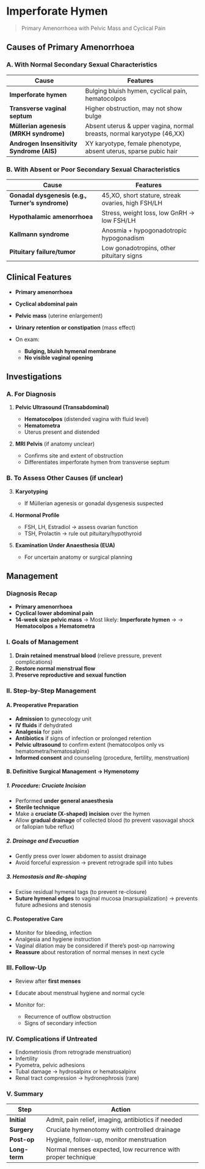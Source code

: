 # Imperforate Hymen

> Primary Amenorrhoea with Pelvic Mass and Cyclical Pain

## Causes of Primary Amenorrhoea

### A. With Normal Secondary Sexual Characteristics

| Cause                                     | Features                                                               |
| ----------------------------------------- | ---------------------------------------------------------------------- |
| **Imperforate hymen**                     | Bulging bluish hymen, cyclical pain, hematocolpos                      |
| **Transverse vaginal septum**             | Higher obstruction, may not show bulge                                 |
| **Müllerian agenesis (MRKH syndrome)**    | Absent uterus & upper vagina, normal breasts, normal karyotype (46,XX) |
| **Androgen Insensitivity Syndrome (AIS)** | XY karyotype, female phenotype, absent uterus, sparse pubic hair       |

### B. With Absent or Poor Secondary Sexual Characteristics

| Cause                                            | Features                                          |
| ------------------------------------------------ | ------------------------------------------------- |
| **Gonadal dysgenesis (e.g., Turner’s syndrome)** | 45,XO, short stature, streak ovaries, high FSH/LH |
| **Hypothalamic amenorrhoea**                     | Stress, weight loss, low GnRH → low FSH/LH        |
| **Kallmann syndrome**                            | Anosmia + hypogonadotropic hypogonadism           |
| **Pituitary failure/tumor**                      | Low gonadotropins, other pituitary signs          |

## Clinical Features

- **Primary amenorrhoea**
- **Cyclical abdominal pain**
- **Pelvic mass** (uterine enlargement)
- **Urinary retention or constipation** (mass effect)
- On exam:

  - **Bulging, bluish hymenal membrane**
  - **No visible vaginal opening**

## Investigations

### A. For Diagnosis

1. **Pelvic Ultrasound (Transabdominal)**

   - **Hematocolpos** (distended vagina with fluid level)
   - **Hematometra**
   - Uterus present and distended

2. **MRI Pelvis** (if anatomy unclear)

   - Confirms site and extent of obstruction
   - Differentiates imperforate hymen from transverse septum

### B. To Assess Other Causes (if unclear)

3. **Karyotyping**

   - If Müllerian agenesis or gonadal dysgenesis suspected

4. **Hormonal Profile**

   - FSH, LH, Estradiol → assess ovarian function
   - TSH, Prolactin → rule out pituitary/hypothyroid

5. **Examination Under Anaesthesia (EUA)**

   - For uncertain anatomy or surgical planning

## Management

### Diagnosis Recap

- **Primary amenorrhoea**
- **Cyclical lower abdominal pain**
- **14-week size pelvic mass**
  → Most likely: **Imperforate hymen** → → **Hematocolpos ± Hematometra**

### I. Goals of Management

1. **Drain retained menstrual blood** (relieve pressure, prevent complications)
2. **Restore normal menstrual flow**
3. **Preserve reproductive and sexual function**

### II. Step-by-Step Management

#### A. Preoperative Preparation

- **Admission** to gynecology unit
- **IV fluids** if dehydrated
- **Analgesia** for pain
- **Antibiotics** if signs of infection or prolonged retention
- **Pelvic ultrasound** to confirm extent (hematocolpos only vs hematometra/hematosalpinx)
- **Informed consent** and counseling (procedure, fertility, menstruation)

#### B. Definitive Surgical Management → Hymenotomy

##### 1. Procedure: Cruciate Incision

- Performed **under general anaesthesia**
- **Sterile technique**
- Make a **cruciate (X-shaped) incision** over the hymen
- Allow **gradual drainage** of collected blood (to prevent vasovagal shock or fallopian tube reflux)

##### 2. Drainage and Evacuation

- Gently press over lower abdomen to assist drainage
- Avoid forceful expression → prevent retrograde spill into tubes

##### 3. Hemostasis and Re-shaping

- Excise residual hymenal tags (to prevent re-closure)
- **Suture hymenal edges** to vaginal mucosa (marsupialization)
  → prevents future adhesions and stenosis

#### C. Postoperative Care

- Monitor for bleeding, infection
- Analgesia and hygiene instruction
- Vaginal dilation may be considered if there’s post-op narrowing
- **Reassure** about restoration of normal menses in next cycle

### III. Follow-Up

- Review after **first menses**
- Educate about menstrual hygiene and normal cycle
- Monitor for:

  - Recurrence of outflow obstruction
  - Signs of secondary infection

### IV. Complications if Untreated

- Endometriosis (from retrograde menstruation)
- Infertility
- Pyometra, pelvic adhesions
- Tubal damage → hydrosalpinx or hematosalpinx
- Renal tract compression → hydronephrosis (rare)

### V. Summary

| Step          | Action                                                       |
| ------------- | ------------------------------------------------------------ |
| **Initial**   | Admit, pain relief, imaging, antibiotics if needed           |
| **Surgery**   | Cruciate hymenotomy with controlled drainage                 |
| **Post-op**   | Hygiene, follow-up, monitor menstruation                     |
| **Long-term** | Normal menses expected, low recurrence with proper technique |
